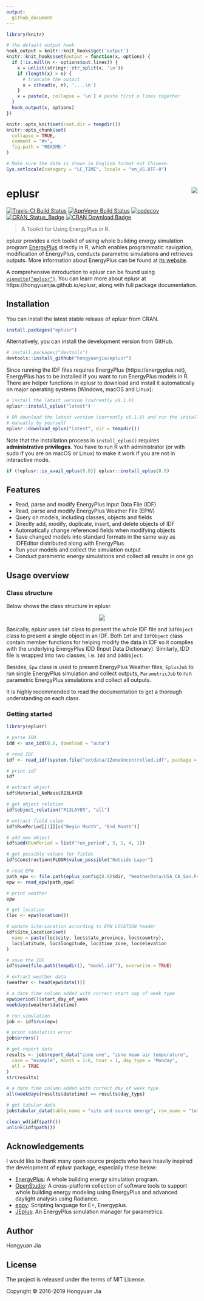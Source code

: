 ```yaml
---
output:
  github_document
---
```


<!-- README.md is generated from README.Rmd. Please edit that file -->

```r
library(knitr)

# the default output hook
hook_output = knitr::knit_hooks$get('output')
knitr::knit_hooks$set(output = function(x, options) {
  if (!is.null(n <- options$out.lines)) {
    x = unlist(stringr::str_split(x, '\n'))
    if (length(x) > n) {
      # truncate the output
      x = c(head(x, n), '....\n')
    }
    x = paste(x, collapse = '\n') # paste first n lines together
  }
  hook_output(x, options)
})

knitr::opts_knit$set(root.dir = tempdir())
knitr::opts_chunk$set(
  collapse = TRUE,
  comment = "#>",
  fig.path = "README-"
)

# Make sure the date is shown in English format not Chinese.
Sys.setlocale(category = "LC_TIME", locale = "en_US.UTF-8")
```

# eplusr <img src="man/figures/logo.svg" align="right" />

[![Travis-CI Build Status](https://travis-ci.org/hongyuanjia/eplusr.svg?branch=master)](https://travis-ci.org/hongyuanjia/eplusr)
[![AppVeyor Build Status](https://ci.appveyor.com/api/projects/status/github/hongyuanjia/eplusr?branch=master&svg=true)](https://ci.appveyor.com/project/hongyuanjia/eplusr)
[![codecov](https://codecov.io/gh/hongyuanjia/eplusr/branch/master/graph/badge.svg)](https://codecov.io/gh/hongyuanjia/eplusr)
[![CRAN_Status_Badge](http://www.r-pkg.org/badges/version/eplusr)](https://cran.r-project.org/package=eplusr)
[![CRAN Download Badge](https://cranlogs.r-pkg.org/badges/eplusr)](https://cran.rstudio.com/web/packages/eplusr/index.html)

> A Toolkit for Using EnergyPlus in R.

eplusr provides a rich toolkit of using whole building energy simulation program
[EnergyPlus](https://energyplus.net) directly in R, which enables programmatic
navigation, modification of EnergyPlus, conducts parametric simulations and
retrieves outputs. More information about EnergyPlus can be found at [its
website](https://energyplus.net).

A comprehensive introduction to eplusr can be found using
[`vignette("eplusr")`](https://hongyuanjia.github.io/eplusr/articles/eplusr.html).
You can learn more about eplusr at https://hongyuanjia.github.io/eplusr, along
with full package documentation.

## Installation

You can install the latest stable release of eplusr from CRAN.

```r
install.packages("eplusr")
```

Alternatively, you can install the development version from GitHub.

```r
# install.packages("devtools")
devtools::install_github("hongyuanjia/eplusr")
```

Since running the IDF files requires EnergyPlus (https://energyplus.net),
EnergyPlus has to be installed if you want to run EnergyPlus models in R.  There
are helper functions in eplusr to download and install it automatically on major
operating systems (Windows, macOS and Linux):

```r
# install the latest version (currently v9.1.0)
eplusr::install_eplus("latest")

# OR download the latest version (currently v9.1.0) and run the installer
# manually by yourself
eplusr::download_eplus("latest", dir = tempdir())
```

Note that the installation process in `install_eplus()` requires
**administrative privileges**. You have to run R with administrator (or with
sudo if you are on macOS or Linux) to make it work if you are not in interactive
mode.

```r
if (!eplusr::is_avail_eplus(8.8)) eplusr::install_eplus(8.8)
```

## Features

* Read, parse and modify EnergyPlus Input Data File (IDF)
* Read, parse and modify EnergyPlus Weather File (EPW)
* Query on models, including classes, objects and fields
* Directly add, modify, duplicate, insert, and delete objects of IDF
* Automatically change referenced fields when modifying objects
* Save changed models into standard formats in the same way as IDFEditor
  distributed along with EnergyPlus
* Run your models and collect the simulation output
* Conduct parametric energy simulations and collect all results in one go

## Usage overview

### Class structure

Below shows the class structure in eplusr.

<p align="center">
  <img src="man/figures/class_structure.png"/>
</p>

Basically, eplusr uses `Idf` class to present the whole IDF file and `IdfObject`
class to present a single object in an IDF. Both `Idf` and `IdfObject` class
contain member functions for helping modify the data in IDF so it complies with
the underlying EnergyPlus IDD (Input Data Dictionary). Similarly, IDD file is
wrapped into two classes, i.e. `Idd` and `IddObject`.

Besides, `Epw` class is used to present EnergyPlus Weather files; `EplusJob` to
run single EnergyPlus simulation and collect outputs, `ParametricJob` to run
parametric EnergyPlus simulations and collect all outputs.

It is highly recommended to read the documentation to get a thorough
understanding on each class.

### Getting started

```r
library(eplusr)

# parse IDD
idd <- use_idd(8.8, download = "auto")

# read IDF
idf <- read_idf(system.file("extdata/1ZoneUncontrolled.idf", package = "eplusr"))

# print idf
idf

# extract object
idf$Material_NoMass$R13LAYER

# get object relation
idf$object_relation("R13LAYER", "all")

# extract field value
idf$RunPeriod[[1]][c("Begin Month", "End Month")]

# add new object
idf$add(RunPeriod = list("run_period", 3, 1, 4, 1))

# get possible values for fields
idf$Construction$FLOOR$value_possible("Outside Layer")

# read EPW
path_epw <- file.path(eplus_config(8.8)$dir, "WeatherData/USA_CA_San.Francisco.Intl.AP.724940_TMY3.epw")
epw <- read_epw(path_epw)

# print weather
epw

# get location
(loc <- epw$location())

# update Site:Location according to EPW LOCATION header
idf$Site_Location$set(
  name = paste(loc$city, loc$state_province, loc$country),
  loc$latitude, loc$longitude, loc$time_zone, loc$elevation
)

# save the IDF
idf$save(file.path(tempdir(), "model.idf"), overwrite = TRUE)

# extract weather data
(weather <- head(epw$data()))

# a date time column added with correct start day of week type
epw$period()$start_day_of_week
weekdays(weather$datetime)

# run simulation
job <- idf$run(epw)

# print simulation error
job$errors()

# get report data
results <- job$report_data("zone one", "zone mean air temperature",
  case = "example", month = 1:6, hour = 1, day_type = "Monday",
  all = TRUE
)
str(results)

# a date time column added with correct day of week type
all(weekdays(results$datetime) == results$day_type)

# get tabular data
job$tabular_data(table_name = "site and source energy", row_name = "total site energy")
```

```r
clean_wd(idf$path())
unlink(idf$path())
```

## Acknowledgements

I would like to thank many open source projects who have heavily inspired the
development of eplusr package, especially these below:

* [EnergyPlus](https://www.energyplus.net): A whole building energy simulation
  program.
* [OpenStudio](https://www.openstudio.net): A cross-platform collection of
  software tools to support whole building energy modeling using EnergyPlus and
  advanced daylight analysis using Radiance.
* [eppy](https://github.com/santoshphilip/eppy): Scripting language for E+,
  Energyplus.
* [JEplus](http://www.jeplus.org): An EnergyPlus simulation manager for
  parametrics.

## Author

Hongyuan Jia

## License

The project is released under the terms of MIT License.

Copyright © 2016-2019 Hongyuan Jia
